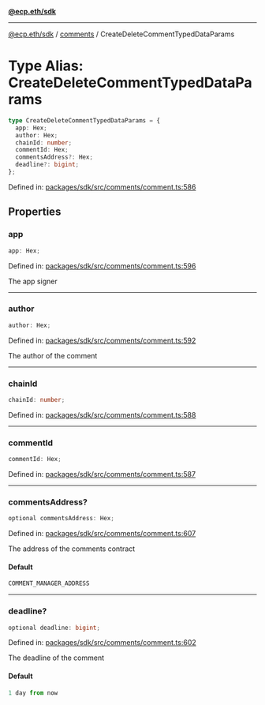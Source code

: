 [**@ecp.eth/sdk**](../../index.mdx)

***

[@ecp.eth/sdk](/sdk-reference/index.mdx) / [comments](/sdk-reference/comments/index.mdx) / CreateDeleteCommentTypedDataParams

# Type Alias: CreateDeleteCommentTypedDataParams

```ts
type CreateDeleteCommentTypedDataParams = {
  app: Hex;
  author: Hex;
  chainId: number;
  commentId: Hex;
  commentsAddress?: Hex;
  deadline?: bigint;
};
```

Defined in: [packages/sdk/src/comments/comment.ts:586](https://github.com/ecp-eth/comments-monorepo/blob/main/packages/sdk/src/comments/comment.ts#L586)

## Properties

### app

```ts
app: Hex;
```

Defined in: [packages/sdk/src/comments/comment.ts:596](https://github.com/ecp-eth/comments-monorepo/blob/main/packages/sdk/src/comments/comment.ts#L596)

The app signer

***

### author

```ts
author: Hex;
```

Defined in: [packages/sdk/src/comments/comment.ts:592](https://github.com/ecp-eth/comments-monorepo/blob/main/packages/sdk/src/comments/comment.ts#L592)

The author of the comment

***

### chainId

```ts
chainId: number;
```

Defined in: [packages/sdk/src/comments/comment.ts:588](https://github.com/ecp-eth/comments-monorepo/blob/main/packages/sdk/src/comments/comment.ts#L588)

***

### commentId

```ts
commentId: Hex;
```

Defined in: [packages/sdk/src/comments/comment.ts:587](https://github.com/ecp-eth/comments-monorepo/blob/main/packages/sdk/src/comments/comment.ts#L587)

***

### commentsAddress?

```ts
optional commentsAddress: Hex;
```

Defined in: [packages/sdk/src/comments/comment.ts:607](https://github.com/ecp-eth/comments-monorepo/blob/main/packages/sdk/src/comments/comment.ts#L607)

The address of the comments contract

#### Default

```ts
COMMENT_MANAGER_ADDRESS
```

***

### deadline?

```ts
optional deadline: bigint;
```

Defined in: [packages/sdk/src/comments/comment.ts:602](https://github.com/ecp-eth/comments-monorepo/blob/main/packages/sdk/src/comments/comment.ts#L602)

The deadline of the comment

#### Default

```ts
1 day from now
```
